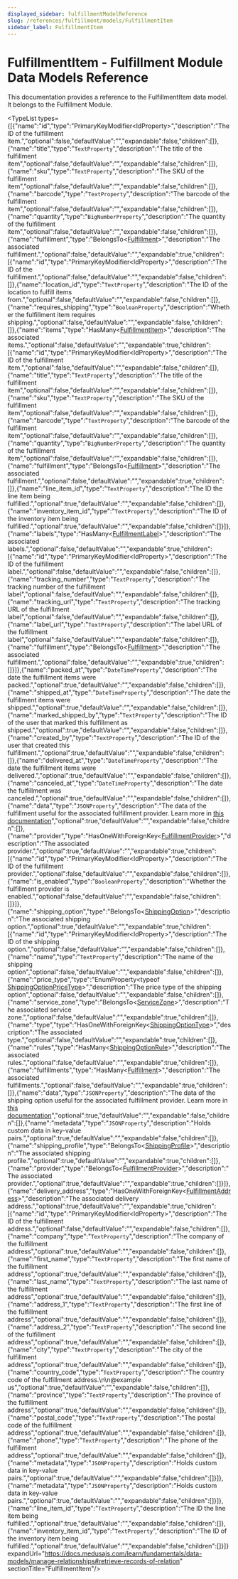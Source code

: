 ```yaml
---
displayed_sidebar: fulfillmentModelReference
slug: /references/fulfillment/models/FulfillmentItem
sidebar_label: FulfillmentItem
---
```



# FulfillmentItem - Fulfillment Module Data Models Reference

This documentation provides a reference to the FulfillmentItem data model. It belongs to the Fulfillment Module.

<SourceCodeLink link="https://github.com/medusajs/medusa/blob/ed0dafb24c10a68d27745d9f4268e622f4d9912c/packages/modules/fulfillment/src/models/fulfillment-item.ts#L5" />

<TypeList types={[{"name":"id","type":"PrimaryKeyModifier&#60;IdProperty&#62;","description":"The ID of the fulfillment item.","optional":false,"defaultValue":"","expandable":false,"children":[]},{"name":"title","type":"`TextProperty`","description":"The title of the fulfillment item","optional":false,"defaultValue":"","expandable":false,"children":[]},{"name":"sku","type":"`TextProperty`","description":"The SKU of the fulfillment item","optional":false,"defaultValue":"","expandable":false,"children":[]},{"name":"barcode","type":"`TextProperty`","description":"The barcode of the fulfillment item","optional":false,"defaultValue":"","expandable":false,"children":[]},{"name":"quantity","type":"`BigNumberProperty`","description":"The quantity of the fulfillment item","optional":false,"defaultValue":"","expandable":false,"children":[]},{"name":"fulfillment","type":"BelongsTo&#60;[Fulfillment](../fulfillment_models.Fulfillment/page.mdx)&#62;","description":"The associated fulfillment.","optional":false,"defaultValue":"","expandable":true,"children":[{"name":"id","type":"PrimaryKeyModifier&#60;IdProperty&#62;","description":"The ID of the fulfillment.","optional":false,"defaultValue":"","expandable":false,"children":[]},{"name":"location_id","type":"`TextProperty`","description":"The ID of the location to fulfill items from.","optional":false,"defaultValue":"","expandable":false,"children":[]},{"name":"requires_shipping","type":"`BooleanProperty`","description":"Whether the fulfillment item requires shipping.","optional":false,"defaultValue":"","expandable":false,"children":[]},{"name":"items","type":"HasMany&#60;[FulfillmentItem](./page.mdx)&#62;","description":"The associated items.","optional":false,"defaultValue":"","expandable":true,"children":[{"name":"id","type":"PrimaryKeyModifier&#60;IdProperty&#62;","description":"The ID of the fulfillment item.","optional":false,"defaultValue":"","expandable":false,"children":[]},{"name":"title","type":"`TextProperty`","description":"The title of the fulfillment item","optional":false,"defaultValue":"","expandable":false,"children":[]},{"name":"sku","type":"`TextProperty`","description":"The SKU of the fulfillment item","optional":false,"defaultValue":"","expandable":false,"children":[]},{"name":"barcode","type":"`TextProperty`","description":"The barcode of the fulfillment item","optional":false,"defaultValue":"","expandable":false,"children":[]},{"name":"quantity","type":"`BigNumberProperty`","description":"The quantity of the fulfillment item","optional":false,"defaultValue":"","expandable":false,"children":[]},{"name":"fulfillment","type":"BelongsTo&#60;[Fulfillment](../fulfillment_models.Fulfillment/page.mdx)&#62;","description":"The associated fulfillment.","optional":false,"defaultValue":"","expandable":true,"children":[]},{"name":"line_item_id","type":"`TextProperty`","description":"The ID the line item being fulfilled.","optional":true,"defaultValue":"","expandable":false,"children":[]},{"name":"inventory_item_id","type":"`TextProperty`","description":"The ID of the inventory item being fulfilled.","optional":true,"defaultValue":"","expandable":false,"children":[]}]},{"name":"labels","type":"HasMany&#60;[FulfillmentLabel](../fulfillment_models.FulfillmentLabel/page.mdx)&#62;","description":"The associated labels.","optional":false,"defaultValue":"","expandable":true,"children":[{"name":"id","type":"PrimaryKeyModifier&#60;IdProperty&#62;","description":"The ID of the fulfillment label.","optional":false,"defaultValue":"","expandable":false,"children":[]},{"name":"tracking_number","type":"`TextProperty`","description":"The tracking number of the fulfillment label","optional":false,"defaultValue":"","expandable":false,"children":[]},{"name":"tracking_url","type":"`TextProperty`","description":"The tracking URL of the fulfillment label","optional":false,"defaultValue":"","expandable":false,"children":[]},{"name":"label_url","type":"`TextProperty`","description":"The label URL of the fulfillment label","optional":false,"defaultValue":"","expandable":false,"children":[]},{"name":"fulfillment","type":"BelongsTo&#60;[Fulfillment](../fulfillment_models.Fulfillment/page.mdx)&#62;","description":"The associated fulfillment.","optional":false,"defaultValue":"","expandable":true,"children":[]}]},{"name":"packed_at","type":"`DateTimeProperty`","description":"The date the fulfillment items were packed.","optional":true,"defaultValue":"","expandable":false,"children":[]},{"name":"shipped_at","type":"`DateTimeProperty`","description":"The date the fulfillment items were shipped.","optional":true,"defaultValue":"","expandable":false,"children":[]},{"name":"marked_shipped_by","type":"`TextProperty`","description":"The ID of the user that marked this fulfillment as shipped.","optional":true,"defaultValue":"","expandable":false,"children":[]},{"name":"created_by","type":"`TextProperty`","description":"The ID of the user that created this fulfillment.","optional":true,"defaultValue":"","expandable":false,"children":[]},{"name":"delivered_at","type":"`DateTimeProperty`","description":"The date the fulfillment items were delivered.","optional":true,"defaultValue":"","expandable":false,"children":[]},{"name":"canceled_at","type":"`DateTimeProperty`","description":"The date the fulfillment was canceled.","optional":true,"defaultValue":"","expandable":false,"children":[]},{"name":"data","type":"`JSONProperty`","description":"The data of the fulfillment useful for the associated fulfillment provider. Learn more in [this documentation](https://docs.medusajs.com/resources/commerce-modules/fulfillment/item-fulfillment#data-property)","optional":true,"defaultValue":"","expandable":false,"children":[]},{"name":"provider","type":"HasOneWithForeignKey&#60;[FulfillmentProvider](../fulfillment_models.FulfillmentProvider/page.mdx)&#62;","description":"The associated provider.","optional":true,"defaultValue":"","expandable":true,"children":[{"name":"id","type":"PrimaryKeyModifier&#60;IdProperty&#62;","description":"The ID of the fulfillment provider.","optional":false,"defaultValue":"","expandable":false,"children":[]},{"name":"is_enabled","type":"`BooleanProperty`","description":"Whether the fulfillment provider is enabled.","optional":false,"defaultValue":"","expandable":false,"children":[]}]},{"name":"shipping_option","type":"BelongsTo&#60;[ShippingOption](../fulfillment_models.ShippingOption/page.mdx)&#62;","description":"The associated shipping option.","optional":true,"defaultValue":"","expandable":true,"children":[{"name":"id","type":"PrimaryKeyModifier&#60;IdProperty&#62;","description":"The ID of the shipping option.","optional":false,"defaultValue":"","expandable":false,"children":[]},{"name":"name","type":"`TextProperty`","description":"The name of the shipping option","optional":false,"defaultValue":"","expandable":false,"children":[]},{"name":"price_type","type":"EnumProperty&#60;typeof [ShippingOptionPriceType](../../../utils/FulfillmentUtils/enums/utils.FulfillmentUtils.ShippingOptionPriceType/page.mdx)&#62;","description":"The price type of the shipping option","optional":false,"defaultValue":"","expandable":false,"children":[]},{"name":"service_zone","type":"BelongsTo&#60;[ServiceZone](../fulfillment_models.ServiceZone/page.mdx)&#62;","description":"The associated service zone.","optional":false,"defaultValue":"","expandable":true,"children":[]},{"name":"type","type":"HasOneWithForeignKey&#60;[ShippingOptionType](../fulfillment_models.ShippingOptionType/page.mdx)&#62;","description":"The associated type.","optional":false,"defaultValue":"","expandable":true,"children":[]},{"name":"rules","type":"HasMany&#60;[ShippingOptionRule](../fulfillment_models.ShippingOptionRule/page.mdx)&#62;","description":"The associated rules.","optional":false,"defaultValue":"","expandable":true,"children":[]},{"name":"fulfillments","type":"HasMany&#60;[Fulfillment](../fulfillment_models.Fulfillment/page.mdx)&#62;","description":"The associated fulfillments.","optional":false,"defaultValue":"","expandable":true,"children":[]},{"name":"data","type":"`JSONProperty`","description":"The data of the shipping option useful for the associated fulfillment provider. Learn more in [this documentation](https://docs.medusajs.com/resources/commerce-modules/fulfillment/shipping-option#data-property)","optional":true,"defaultValue":"","expandable":false,"children":[]},{"name":"metadata","type":"`JSONProperty`","description":"Holds custom data in key-value pairs.","optional":true,"defaultValue":"","expandable":false,"children":[]},{"name":"shipping_profile","type":"BelongsTo&#60;[ShippingProfile](../fulfillment_models.ShippingProfile/page.mdx)&#62;","description":"The associated shipping profile.","optional":true,"defaultValue":"","expandable":true,"children":[]},{"name":"provider","type":"BelongsTo&#60;[FulfillmentProvider](../fulfillment_models.FulfillmentProvider/page.mdx)&#62;","description":"The associated provider.","optional":true,"defaultValue":"","expandable":true,"children":[]}]},{"name":"delivery_address","type":"HasOneWithForeignKey&#60;[FulfillmentAddress](../fulfillment_models.FulfillmentAddress/page.mdx)&#62;","description":"The associated delivery address.","optional":true,"defaultValue":"","expandable":true,"children":[{"name":"id","type":"PrimaryKeyModifier&#60;IdProperty&#62;","description":"The ID of the fulfillment address.","optional":false,"defaultValue":"","expandable":false,"children":[]},{"name":"company","type":"`TextProperty`","description":"The company of the fulfillment address","optional":true,"defaultValue":"","expandable":false,"children":[]},{"name":"first_name","type":"`TextProperty`","description":"The first name of the fulfillment address","optional":true,"defaultValue":"","expandable":false,"children":[]},{"name":"last_name","type":"`TextProperty`","description":"The last name of the fulfillment address","optional":true,"defaultValue":"","expandable":false,"children":[]},{"name":"address_1","type":"`TextProperty`","description":"The first line of the fulfillment address","optional":true,"defaultValue":"","expandable":false,"children":[]},{"name":"address_2","type":"`TextProperty`","description":"The second line of the fulfillment address","optional":true,"defaultValue":"","expandable":false,"children":[]},{"name":"city","type":"`TextProperty`","description":"The city of the fulfillment address","optional":true,"defaultValue":"","expandable":false,"children":[]},{"name":"country_code","type":"`TextProperty`","description":"The country code of the fulfillment address.\n\n@example us","optional":true,"defaultValue":"","expandable":false,"children":[]},{"name":"province","type":"`TextProperty`","description":"The province of the fulfillment address","optional":true,"defaultValue":"","expandable":false,"children":[]},{"name":"postal_code","type":"`TextProperty`","description":"The postal code of the fulfillment address","optional":true,"defaultValue":"","expandable":false,"children":[]},{"name":"phone","type":"`TextProperty`","description":"The phone of the fulfillment address","optional":true,"defaultValue":"","expandable":false,"children":[]},{"name":"metadata","type":"`JSONProperty`","description":"Holds custom data in key-value pairs.","optional":true,"defaultValue":"","expandable":false,"children":[]}]},{"name":"metadata","type":"`JSONProperty`","description":"Holds custom data in key-value pairs.","optional":true,"defaultValue":"","expandable":false,"children":[]}]},{"name":"line_item_id","type":"`TextProperty`","description":"The ID the line item being fulfilled.","optional":true,"defaultValue":"","expandable":false,"children":[]},{"name":"inventory_item_id","type":"`TextProperty`","description":"The ID of the inventory item being fulfilled.","optional":true,"defaultValue":"","expandable":false,"children":[]}]} expandUrl="https://docs.medusajs.com/learn/fundamentals/data-models/manage-relationships#retrieve-records-of-relation" sectionTitle="FulfillmentItem"/>
